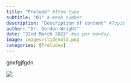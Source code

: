 ```yaml
---
title: "Prelude" #Item type
subtitle: "01" # Week number
description: "Description of content" #Topic
author: "Dr. Gordon Wright"
date: "22nd March 2023" #as per monday
image: images/slidehold.png
categories: [Preludes]
---
```


gnxfgjfgdn

![](images/slidehold.png)
